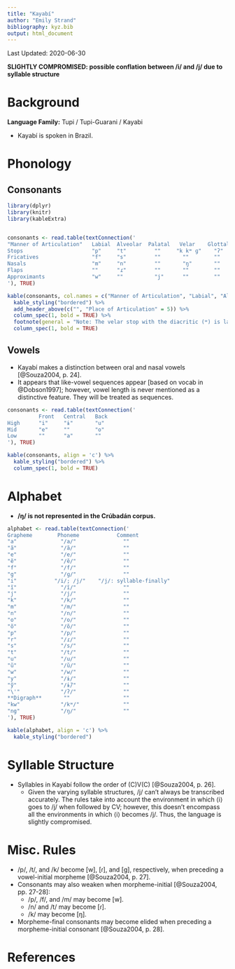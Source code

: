 ```yaml
---
title: "Kayabí"
author: "Emily Strand"
bibliography: kyz.bib
output: html_document
---
```


Last Updated: 2020-06-30


**SLIGHTLY COMPROMISED: possible conflation between /i/ and /j/ due to syllable structure**


# Background

**Language Family:** Tupi / Tupi-Guarani / Kayabi

* Kayabí is spoken in Brazil.

# Phonology

## Consonants

```r

library(dplyr)
library(knitr)
library(kableExtra)


consonants <- read.table(textConnection('
"Manner of Articulation"   Labial  Alveolar  Palatal   Velar    Glottal
Stops                      "p"     "t"         ""     "k kʷ ɡ"    "ʔ"
Fricatives                 "f"     "s"         ""       ""        ""
Nasals                     "m"     "n"         ""       "ŋ"       ""
Flaps                      ""      "ɾ"         ""       ""        ""
Approximants               "w"     ""          "j"      ""        ""
'), TRUE)

kable(consonants, col.names = c("Manner of Articulation", "Labial", "Alveolar", "Palatal", "Velar", "Glottal"), align = 'c') %>%
  kable_styling("bordered") %>%
  add_header_above(c("", "Place of Articulation" = 5)) %>%
  column_spec(1, bold = TRUE) %>%
  footnote(general = "Note: The velar stop with the diacritic (ʷ) is labialized.", general_title = "") %>%
  column_spec(1, bold = TRUE)
```

## Vowels

* Kayabí makes a distinction between oral and nasal vowels [@Souza2004, p. 24].
* It appears that like-vowel sequences appear [based on vocab in @Dobson1997]; however, vowel length is never mentioned as a distinctive feature. They will be treated as sequences.

```r
consonants <- read.table(textConnection('
          Front   Central   Back
High      "i"     "ɨ"       "u"
Mid       "e"     ""        "o"
Low       ""      "a"       ""
'), TRUE)

kable(consonants, align = 'c') %>%
  kable_styling("bordered") %>%
  column_spec(1, bold = TRUE)
```

# Alphabet

* **/ŋ/ is not represented in the Crúbadán corpus.**

```r

alphabet <- read.table(textConnection('
Grapheme        Phoneme            Comment
"a"              "/a/"               ""
"ã"              "/ã/"               ""
"e"              "/e/"               ""
"ẽ"              "/ẽ/"               ""
"f"              "/f/"               ""
"g"              "/ɡ/"               ""
"i"            "/i/; /j/"    "/j/: syllable-finally"
"ĩ"              "/ĩ/"               ""
"j"              "/j/"               ""
"k"              "/k/"               ""
"m"              "/m/"               ""
"n"              "/n/"               ""
"o"              "/o/"               ""
"õ"              "/õ/"               ""
"p"              "/p/"               ""
"r"              "/ɾ/"               ""
"s"              "/s/"               ""
"t"              "/t/"               ""
"u"              "/u/"               ""
"ũ"              "/ũ/"               ""
"w"              "/w/"               ""
"y"              "/ɨ/"               ""
"ỹ"              "/ɨ̃/"               ""
"\'"             "/ʔ/"               ""
**Digraph**       ""                 ""
"kw"             "/kʷ/"              ""
"ng"             "/ŋ/"               ""
'), TRUE)

kable(alphabet, align = 'c') %>%
  kable_styling("bordered")
```

# Syllable Structure

* Syllables in Kayabí follow the order of (C)V(C) [@Souza2004, p. 26].
    * Given the varying syllable structures, /j/ can't always be transcribed accurately. The rules take into account the environment in which ⟨i⟩ goes to /j/ when followed by CV; however, this doesn't encompass all the environments in which ⟨i⟩ becomes /j/. Thus, the language is slightly compromised.

# Misc. Rules

* /p/, /t/, and /k/ become [w], [ɾ], and [ɡ], respectively, when preceding a vowel-initial morpheme [@Souza2004, p. 27].
* Consonants may also weaken when morpheme-initial [@Souza2004, pp. 27-28]:
    * /p/, /f/, and /m/ may become [w].
    * /n/ and /t/ may become [ɾ].
    * /k/ may become [ŋ].
* Morpheme-final consonants may become elided when preceding a morpheme-initial consonant [@Souza2004, p. 28].

# References
